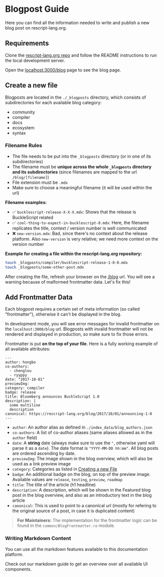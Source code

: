 # Blogpost Guide

<Intro>
Here you can find all the information needed to write and publish a new blog post
on rescript-lang.org.
</Intro>

## Requirements

Clone the [rescript-lang.org repo](https://github.com/reason-association/rescript-lang.org) and follow the README instructions to run the local development server.

Open the [localhost:3000/blog](/blog) page to see the blog page.

## Create a new file

Blogposts are located in the `./_blogposts` directory, which consists of
subdirectories for each available blog category:

- community
- compiler
- docs
- ecosystem
- syntax

### Filename Rules

- The file needs to be put into the `_blogposts` directory (or in one of its
  subdirectories)
- The filename must be **unique across the whole `_blogposts` directory and
  its subdirectories** (since filenames are mapped to the url `/blog/[filename]`)
- File extension must be `.mdx`
- Make sure to choose a meaningful filename (it will be used within the url)

**Filename examples:**

- ✅ `bucklescript-release-X-X-X.mdx`: Shows that the release is
  BuckleScript related
- ✅ `cool-thing-to-expect-in-bucklescript-8.mdx`: Here, the filename replicates the
  title, context / version number is well communicated
- ❌ `new-version.mdx`: Bad, since there's no context about the release
  platform. Also `new-version` is very relative; we need more context on the
  version number

**Example for creating a file within the rescript-lang.org repository:**

```sh
touch _blogposts/compiler/bucklescript-release-1-0-0.mdx
touch _blogposts/some-other-post.mdx
```

After creating the file, refresh your browser on the [/blog](/blog) url.  You
will see a warning because of malformed frontmatter data. Let's fix this!

## Add Frontmatter Data

Each blogpost requires a certain set of meta information (so called
"frontmatter"), otherwise it can't be displayed in the blog.

In
development mode, you will see error messages for invalid frontmatter on the
`localhost:3000/blog` url. Blogposts with invalid frontmatter will not be
rendered and displayed in production, so make sure to fix those errors.

Frontmatter is put **on the top of your file**. Here is a fully working example
of all available attributes:

```
---
author: hongbo
co-authors:
  - chenglou
  - ryyppy
date: "2017-10-01" 
previewImg:
category: compiler
badge: release
title: Bloomberg announces BuckleScript 1.0
description: |
  some multiline
  description
canonical: https://rescript-lang.org/blog/2017/10/01/announcing-1-0
---
```

- `author`: An author alias as defined in `./index_data/blog_authors.json`
- `co-authors`: A list of co-author aliases (same aliases allowed as in the `author` field)
- `date`: A **string** date (always make sure to use the `"`, otherwise yaml
  will parse it as a `date`). The date format is `"YYYY-MM-DD hh:mm"`. All blog
  posts are ordered ascending by date.
- `previewImg`: The image shown in the blog overview, which will also be used
  as a link preview image
- `category`: Categories as listed in [Creating a new
  File](#creating-a-new-file)
- `badge`: An additional badge on the blog, on top of the preview image.
  Available values are `release`, `testing`, `preview`, `roadmap`
- `title`: The title of the article (h1 headline)
- `description`: A description, which will be shown in the Featured blog post
  in the blog overview, and also as an introductory text in the blog article
- `canonical`: This is used to point to a canonical url (mostly for refering to
  the original source of a post, in case it is duplicated content)

> **For Maintainers:** The implementation for the frontmatter logic can be found in the
`common/BlogFrontmatter.re` module. 

### Writing Markdown Content

You can use all the markdown features available to this documentation platform.


<UrlBox text="Markdown Guide" href="/markdown-guide">

Check out our markdown guide to get an overview
over all available UI components.

</UrlBox>
